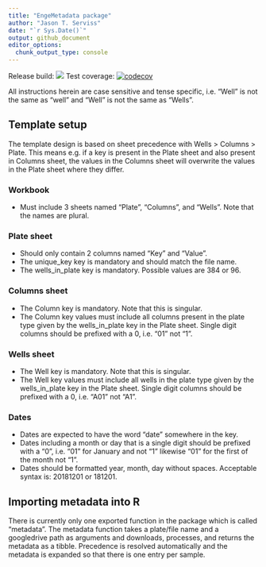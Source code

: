 ```yaml
---
title: "EngeMetadata package"
author: "Jason T. Serviss"
date: "`r Sys.Date()`"
output: github_document
editor_options: 
  chunk_output_type: console
---
```


Release build:
<a href="https://travis-ci.org/EngeLab/EngeMetadata"><img src="https://travis-ci.org/EngeLab/EngeMetadata.svg?branch=master"></a> Test coverage: [![codecov](https://codecov.io/gh/EngeLab/EngeMetadata/branch/master/graph/badge.svg)](https://codecov.io/gh/EngeLab/EngeMetadata)


All instructions herein are case sensitive and tense specific, i.e. "Well" is 
not the same as "well" and "Well" is not the same as "Wells".

## Template setup

The template design is based on sheet precedence with Wells > Columns > Plate.
This means e.g. if a key is present in the Plate sheet and also present in 
Columns sheet, the values in the Columns sheet will overwrite the values in the 
Plate sheet where they differ.

### Workbook
* Must include 3 sheets named "Plate", "Columns", and "Wells". Note that the 
names are plural.

### Plate sheet
* Should only contain 2 columns named "Key" and "Value".
* The unique_key key is mandatory and should match the file name.
* The wells_in_plate key is mandatory. Possible values are 384 or 96.

### Columns sheet
* The Column key is mandatory. Note that this is singular.
* The Column key values must include all columns present in the plate type given
by the wells_in_plate key in the Plate sheet. Single digit columns should be 
prefixed with a 0, i.e. "01" not "1".

### Wells sheet
* The Well key is mandatory. Note that this is singular.
* The Well key values must include all wells in the plate type given by the 
wells_in_plate key in the Plate sheet. Single digit columns should be prefixed 
with a 0, i.e. "A01" not "A1".

### Dates
* Dates are expected to have the word "date" somewhere in the key.
* Dates including a month or day that is a single digit should be prefixed with
a "0", i.e. "01" for January and not "1" likewise "01" for the first of the 
month not "1".
* Dates should be formatted year, month, day without spaces. Acceptable syntax 
is: 20181201 or 181201.

## Importing metadata into R
There is currently only one exported function in the package which is called 
"metadata". The metadata function takes a plate/file name and a googledrive path
as arguments and downloads, processes, and returns the metadata as a tibble.
Precedence is resolved automatically and the metadata is expanded so that there 
is one entry per sample.

